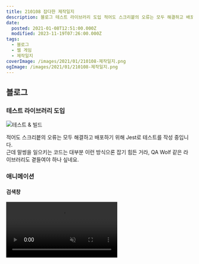 ```yaml
---
title: 210108 잡다한 제작일지
description: 블로그 테스트 라이브러리 도입 적어도 스크리븥의 오류는 모두 해결하고 배포하기 위해 Jest로 테스트를 작성 중입니다.근데 말썽을 일으키는 코드는 대부분 이런 방식으론 잡기 힘든 거라, QA Wolf 같은 라이브러리도 곁들여야 하나 싶네요. 애니메이션 검색창 버튼을 누르면 검색어를 입력하는 부분은 아무런 트랜지션 없이 나타났는데, 이젠 내비게이션에 있는 햄버거 아이콘, 검색 아이콘을 제외한 요소가 올라가고 검색창이 내려오는 애니메이션을
date:
  posted: 2021-01-08T12:51:00.000Z
  modified: 2023-11-19T07:26:00.000Z
tags:
  - 블로그
  - 웹 게임
  - 제작일지
coverImage: /images/2021/01/210108-제작일지.png
ogImage: /images/2021/01/210108-제작일지.png
---
```


## 블로그

### 테스트 라이브러리 도입

![테스트 & 빌드](/images/2021/01/npm-run-build.png)

적어도 스크리븥의 오류는 모두 해결하고 배포하기 위해 Jest로 테스트를 작성 중입니다.  
근데 말썽을 일으키는 코드는 대부분 이런 방식으론 잡기 힘든 거라, QA Wolf 같은 라이브러리도 곁들여야 하나 싶네요.

### 애니메이션

#### 검색창

<video autoPlay playsInline muted loop src="/images/2021/01/Search-Animation.mp4" />

버튼을 누르면 검색어를 입력하는 부분은 아무런 트랜지션 없이 나타났는데, 이젠 내비게이션에 있는 햄버거 아이콘, 검색 아이콘을 제외한 요소가 올라가고 검색창이 내려오는 애니메이션을 추가했습니다.

여담으로 애니메이션 만들면서 깨달았는데, 햄버거 버튼과 검색 버튼 모두 똑같은 모양의 버튼을 겹쳐뒀었는데, 그럴 필요가 없었더라고요. 그냥 검색 취소 / 검색어 제출 버튼은 위치만 그대로 두고 안에는 아무것도 표시가 안 되게 업데이트했습니다. 렌더링해야 하는 건 줄었지만, 작동은 똑같이 합니다.

#### 포스트 카드

<video autoPlay playsInline muted loop src="/images/2021/01/Post-card-Animation.mp4" />

Masonry 레이아웃을 부드럽게 적용하기 위해 Masonry 레이아웃이 적용되는 포스트 카드들은 이미지를 불러온 뒤 페이드인 되도록 제작해뒀는데, 아무래도 한꺼번에 페이드인 되는 것보다 순차적으로 페이드인 되는 게 더 예쁘지 않을까 싶어 애니메이션을 추가해봤습니다.

### 헤더 디자인

![헤더 디자인](/images/2021/01/banner.png)

카테고리를 제목 위로 올리고, 카테고리의 대표색이 배경이 아닌 글자색으로 지정되게 업데이트했습니다.  
그래디언트도 모두 제거하고 배너 이미지의 투명도를 낮추는 방식으로 회귀했습니다.

### BEM

```html
<article class="post-card reveal" style="top: 0px; left: 10px">
    <a href="https://marshallku.com/notice/2020%eb%85%84-%ea%b2%b0%ec%82%b0">
        <figure class="post-card__figure">
            <img
                class="post-card__thumbnail"
                src="https://i1.marshallku.com/wp-content/uploads/2020/12/2020-결산-400x400.png"
                alt="2020년 결산"
            />
        </figure>
        <header class="post-card__info">
            <h2 class="post-card__title">2020년 결산</h2>
            <p class="post-card__desc">잘 가, 2020</p>
            <time class="post-card__date date" datetime="2020-12-31 21:56">
                1주 전
            </time>
        </header>
    </a>
</article>
```

좀 더 체계적인 HTML, CSS 작성을 위해 군데군데 BEM을 사용했습니다.

내비게이션에 있는 카테고리 목록은 한참 전에 디자인해두고 `.mega-menu > ul > li > a`같이 알아보기 힘든 선택자가 여기저기 도배되어있어 잘 건들지도 않았는데, 이번 기회에 싹 뜯어고쳤습니다.  
크게 쓸모도 없는데 그 사실이 발각당하지 않아 숨어있던 CSS 코드가 생각보다 많더라고요.

굳이 BEM이 아니더라도, HTML 구조를 좀 체계적으로 짜두니 CSS에서 선택자도 훨씬 간결해지고, 재사용성도 올라갑니다.

### 어떤 오후

![시간 오류](/images/2021/01/humantime-error.png)

시간을 '2020-01-08 09:20'에서 '5분 전'처럼 변경하다 오류가 발생하면 지금까지 'NaN년 전'으로 표기됐는데, 이젠 '어떤 오후'로 표기되게 해뒀습니다.  
오류가 잦은 부분이라 여러 브라우저에서 검토를 꽤 많이 했는데 아직도 사파리 같은 브라우저에선 간혹 오류가 발생하더라고요. 형식도 같고 변환하는 브라우저도 같은데 어떻게 오류가 가끔 생기는진 아직도 모르겠네요.

## Bedrock World

![마크다운](/images/2021/01/markdown.png)

블로그엔 변화가 없고, 예전에 글 쓰던 형식을 유지하며 글을 작성하기 위해 간단하게 마크다운 형식으로 글을 작성할 수 있는 툴을 만들어봤습니다.  
이미지는 구글 포토의 이미지 주소를 넣으면 자동으로 srcset까지 작업이 끝나게 해뒀습니다.

## Flappy Bird

![Flappy Moon](/images/2021/01/Flappy-Moon.png)

[라이브 데모](https://marshall-ku.github.io/Flappy-Bird/)

밋밋한 오프라인 페이지에 넣어볼까 싶어 급조해본 게임인데, 요즘 게임들을 거의 다 접어서 그런지 은근 계속하게 되더라고요.  
스크린샷 찍으려다 20분 넘게 날려 먹었습니다.